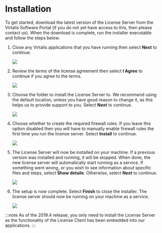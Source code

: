 # Installation

To get started, download the latest version of the License Server from the Virtalis Software Portal (if you do not yet have access to this, then please contact us). When the download is complete, run the installer executable and follow the steps below.

<Steps>

1. Close any Virtalis applications that you have running then select **Next** to continue.

   ![](/img/license-server/1-start.png)

2. Review the terms of the license agreement then select **I Agree** to continue if you agree to the terms.
   
   ![](/img/license-server/2-license-agreement.png)

3. Choose the folder to install the License Server to. We recommend using the default location, unless you have good reason to change it, as this helps us to provide support to you. Select **Next** to continue.

   ![](/img/license-server/3-install-location.png)

4. Choose whether to create the required firewall rules. If you leave this option disabled then you will have to manually enable firewall rules the first time you run the license server. Select **Install** to continue.

   ![](/img/license-server/4-firewall-rules.png)

5. The License Server will now be installed on your machine. If a previous version was installed and running, it will be stopped. When done, the new license server will automatically start running as a service. If something went wrong, or you wish to see information about specific files and steps, select **Show details**. Otherwise, select **Next** to continue.

   ![](/img/license-server/5-installing.png)

6. The setup is now complete. Select **Finish** to close the installer. The license server should now be running on your machine as a service.

   ![](/img/license-server/6-end.png)

</Steps>

:::note
As of the 2019.4 release, you only need to install the License Server as the functionality of the License Client has been embedded into our applications.
:::
